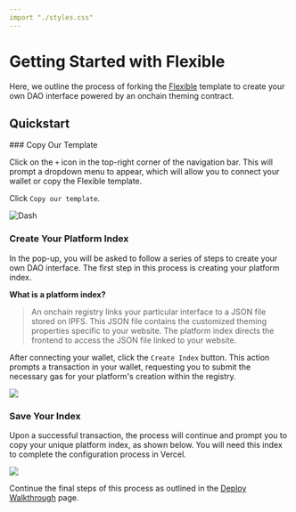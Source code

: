 ```yaml
---
import "./styles.css"
---
```



# Getting Started with Flexible

Here, we outline the process of forking the [Flexible](https://flexible.vercel.app/) template to create your own DAO interface powered by an onchain theming contract.

## Quickstart

<Steps>
### Copy Our Template

Click on the `+` icon in the top-right corner of the navigation bar. This will prompt a dropdown menu to appear, which will allow you to connect your wallet or copy the Flexible template.

Click `Copy our template`.

![Dash](public/copy.gif)

### Create Your Platform Index

In the pop-up, you will be asked to follow a series of steps to create your own DAO interface. The first step in this process is creating your platform index.

**What is a platform index?**
> An onchain registry links your particular interface to a JSON file stored on IPFS. This JSON file contains the customized theming properties specific to your website. The platform index directs the frontend to access the JSON file linked to your website.

After connecting your wallet, click the `Create Index` button. This action prompts a transaction in your wallet, requesting you to submit the necessary gas for your platform's creation within the registry.

![](public/create_index.gif)

### Save Your Index

Upon a successful transaction, the process will continue and prompt you to copy your unique platform index, as shown below. You will need this index to complete the configuration process in Vercel.

![](public/save_index.gif)

</Steps>

Continue the final steps of this process as outlined in the [Deploy Walkthrough](/docs/deploy_walkthrough/) page.
